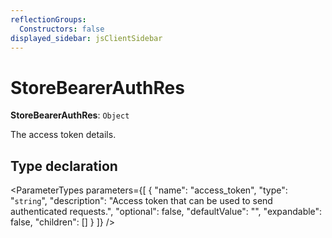 ```yaml
---
reflectionGroups:
  Constructors: false
displayed_sidebar: jsClientSidebar
---
```



# StoreBearerAuthRes

 **StoreBearerAuthRes**: `Object`

The access token details.

## Type declaration

<ParameterTypes parameters={[
  {
    "name": "access_token",
    "type": "`string`",
    "description": "Access token that can be used to send authenticated requests.",
    "optional": false,
    "defaultValue": "",
    "expandable": false,
    "children": []
  }
]} />

